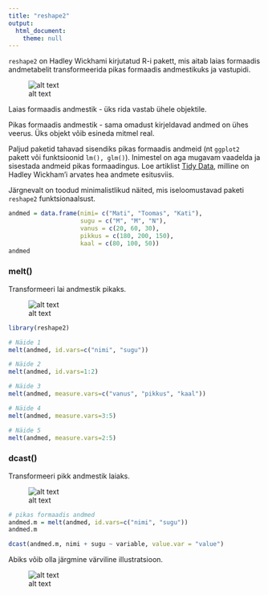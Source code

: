 ```yaml
---
title: "reshape2"
output: 
  html_document:
    theme: null
---
```


`reshape2` on Hadley Wickhami kirjutatud R-i pakett, mis aitab laias formaadis andmetabelit transformeerida pikas formaadis andmestikuks ja vastupidi.

![alt text](lai_ja_pikk.png "Näide")

Laias formaadis andmestik - üks rida vastab ühele objektile.

Pikas formaadis andmestik - sama omadust kirjeldavad andmed on ühes veerus. Üks objekt võib esineda mitmel real.

Paljud paketid tahavad sisendiks pikas formaadis andmeid (nt `ggplot2` pakett või funktsioonid `lm(), glm()`). Inimestel on aga mugavam vaadelda ja sisestada andmeid pikas formaadingus. Loe artiklist [Tidy Data](http://www.jstatsoft.org/v59/i10/paper), milline on Hadley Wickham'i arvates hea andmete esitusviis. 

Järgnevalt on toodud minimalistlikud näited, mis iseloomustavad paketi `reshape2` funktsionaalsust.

```r
andmed = data.frame(nimi= c("Mati", "Toomas", "Kati"),
                    sugu = c("M", "M", "N"),
                    vanus = c(20, 60, 30),
                    pikkus = c(180, 200, 150),
                    kaal = c(80, 100, 50))
andmed
```


### melt()

Transformeeri lai andmestik pikaks.

![alt text](lai_to_pikk.png "Näide")

```r
library(reshape2)

# Näide 1
melt(andmed, id.vars=c("nimi", "sugu"))

# Näide 2
melt(andmed, id.vars=1:2)

# Näide 3
melt(andmed, measure.vars=c("vanus", "pikkus", "kaal"))

# Näide 4
melt(andmed, measure.vars=3:5)

# Näide 5
melt(andmed, measure.vars=2:5)

```


### dcast()

Transformeeri pikk andmestik laiaks.

![alt text](pikk_to_lai.png "Näide")

```r
# pikas formaadis andmed
andmed.m = melt(andmed, id.vars=c("nimi", "sugu"))
andmed.m

dcast(andmed.m, nimi + sugu ~ variable, value.var = "value")
```


Abiks võib olla järgmine värviline illustratsioon.

![alt text](dcast-illustration.png "Näide")